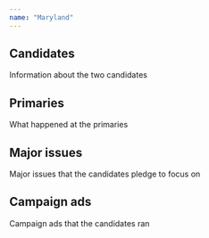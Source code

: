 ```yaml
---
name: "Maryland"
---
```


## Candidates
Information about the two candidates

## Primaries
What happened at the primaries

## Major issues
Major issues that the candidates pledge to focus on

## Campaign ads
Campaign ads that the candidates ran